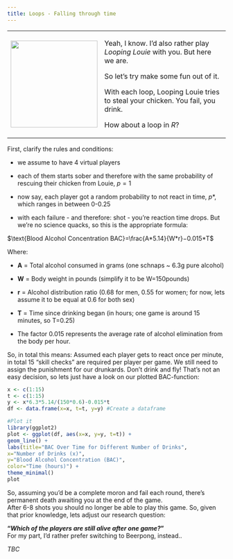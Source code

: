 ```yaml
---
title: Loops - Falling through time
---
```


+-------------------------------------+---------------------------------------------------------------------------------+
| ![](/images/louie.jpg){width="200"} | Yeah, I know. I'd also rather play *Looping Louie* with you. But here we are.   |
|                                     |                                                                                 |
|                                     | So let's try make some fun out of it.                                           |
|                                     |                                                                                 |
|                                     | With each loop, Looping Louie tries to steal your chicken. You fail, you drink. |
|                                     |                                                                                 |
|                                     | How about a loop in *R*?                                                        |
+-------------------------------------+---------------------------------------------------------------------------------+

First, clarify the rules and conditions:

-   we assume to have 4 virtual players

-   each of them starts sober and therefore with the same probability of rescuing their chicken from Louie, $p=1$

-   now say, each player got a random probability to not react in time, $p*$, which ranges in between 0-0.25

-   with each failure - and therefore: shot - you're reaction time drops. But we're no science quacks, so this is the appropriate formula:

::: text-center
$\text{Blood Alcohol Concentration BAC}=\frac{A*5.14}{W*r}​−0.015*T$
:::

Where:

-   **A** = Total alcohol consumed in grams (one schnaps \~ 6.3g pure alcohol)

-   **W** = Body weight in pounds (simplify it to be W=150pounds)

-   **r** = Alcohol distribution ratio (0.68 for men, 0.55 for women; for now, lets assume it to be equal at 0.6 for both sex)

-   **T** = Time since drinking began (in hours; one game is around 15 minutes, so T=0.25)

-   The factor 0.015 represents the average rate of alcohol elimination from the body per hour.

So, in total this means: Assumed each player gets to react once per minute, in total 15 "skill checks" are required per player per game. We still need to assign the punishment for our drunkards. Don't drink and fly! That's not an easy decision, so lets just have a look on our plotted BAC-function:

```r
x <- c(1:15)
t <- c(1:15)
y <- x*6.3*5.14/(150*0.6)-0.015*t
df <- data.frame(x=x, t=t, y=y) #Create a dataframe

#Plot it
library(ggplot2)
plot <- ggplot(df, aes(x=x, y=y, t=t)) +
geom_line() +
labs(title="BAC Over Time for Different Number of Drinks",
x="Number of Drinks (x)",
y="Blood Alcohol Concentration (BAC)",
color="Time (hours)") +
theme_minimal()
plot
```

So, assuming you'd be a complete moron and fail each round, there's permanent death awaiting you at the end of the game. <br> After 6-8 shots you should no longer be able to play this game. So, given that prior knowledge, lets adjust our research question: <br>

**"*Which of the players are still alive after one game?*"** <br> For my part, I'd rather prefer switching to Beerpong, instead..

*TBC*
